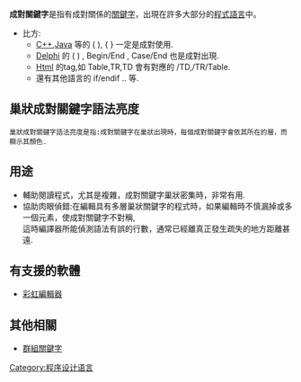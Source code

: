 '''成對關鍵字'''是指有成對關係的[[關鍵字|關鍵字]]，出現在許多大部分的[[程式語言|程式語言]]中。

*比方:
** [[C++|C++]],[[Java|Java]] 等的 ( ), { } 一定是成對使用.
** [[Delphi|Delphi]] 的 ( ) , Begin/End , Case/End 也是成對出現.
** [[Html|Html]] 的tag,如 Table,TR,TD 會有對應的 /TD,/TR/Table.
** 還有其他語言的 if/endif .. 等.


==巢狀成對關鍵字語法亮度==
 巢狀成對關鍵字語法亮度是指:成對關鍵字在巢狀出現時，每個成對關鍵字會依其所在的層，而顯示其顏色.


==用途==

*輔助閱讀程式，尤其是複雜，成對關鍵字巢狀密集時，非常有用.
*協助肉眼偵錯:在編輯具有多層巢狀關鍵字的程式時，如果編輯時不慎漏掉或多一個元素，使成對關鍵字不對稱,<br>這時編譯器所能偵測語法有誤的行數，通常已經離真正發生疏失的地方距離甚遠.


==有支援的軟體==
*[[彩虹編輯器|彩虹編輯器]]



==其他相關==
*[[群組關鍵字|群組關鍵字]]
[[Category:程序设计语言|Category:程序设计语言]]